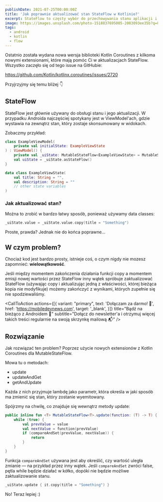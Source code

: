 ```yaml
---
publishDate: 2021-07-25T00:00:00Z
title: 'Jak poprawnie aktualizować stan StateFlow w Kotlinie?'
excerpt: StateFlow to częsty wybór do przechowywania stanu aplikacji i widoków w Androidzie. Czy wiesz jak korzystać z niego poprawnie?
image: https://images.unsplash.com/photo-1518837695005-2083093ee35b?q=80&w=2970&auto=format&fit=crop&ixlib=rb-4.0.3&ixid=M3wxMjA3fDB8MHxwaG90by1wYWdlfHx8fGVufDB8fHx8fA%3D%3D
tags:
  - android
  - kotlin
  - flow
---
```



Ostatnio została wydana nowa wersja biblioteki Kotlin Coroutines z kilkoma nowymi extensionami, które mają pomóc Ci w aktualizacjach StateFlow. Wszystko zaczęło się od tego issue na GitHubie:

https://github.com/Kotlin/kotlinx.coroutines/issues/2720

Przyjrzyjmy się temu bliżej 👇

## StateFlow

StateFlow jest głównie używany do obsługi stanu i jego aktualizacji. W przypadku Androida najczęściej spotykany jest w ViewModel'ach, gdzie wystawia na zewnątrz stan, który zostaje skonsumowany w widokach.

Zobaczmy przykład:

```kotlin
class ExampleViewModel(
    private val initialState: ExampleViewState
) : ViewModel() {
    private val _uiState: MutableStateFlow<ExampleViewState> = MutableStateFlow(initialState)
    val uiState = _uiState.asStateFlow()
}

data class ExampleViewState(
    val title: String = "",
    val description: String = ""
    // other state variables
)
```


### Jak aktualizować stan?

Można to zrobić w bardzo łatwy sposób, ponieważ używamy data classes:

```kotlin
_uiState.value = _uiState.value.copy(title = "Something")
```

Proste, prawda? Jednak nie do końca poprawne...

## W czym problem?

Chociaż kod jest bardzo prosty, istnieje coś, o czym nigdy nie mozesz zapomnieć: **wielowątkowość**.

Jeśli między momentem zakończenia działania funkcji copy a momentem emisji nowej wartości przez StateFlow inny wątek spróbuje zaktualizować StateFlow (używając copy i aktualizując jedną z właściwości, której bieżąca kopia nie modyfikuje) możemy zakończyć z wynikami, których zupełnie się nie spodziewaliśmy.

<CallToAction
    actions={[{
      variant: "primary",
      text: 'Dołączam za darmo! 🚀',
      href: 'https://mobiledevnews.com',
      target: '_blank',
    }]}
    title="Bądź na bieżąco z Androidem 📱"
    subtitle="Dołącz do newsletter'a i otrzymuj więcej takich treści regularnie na swoją skrzynkę mailową 📬"
  />

## Rozwiązanie

Jak rozwiązać ten problem? Poprzez użycie nowych extensionów z Kotlin Coroutines dla MutableStateFlow.

Mowa tu o metodach:
- update
- updateAndGet
- getAndUpdate

Każda z nich przyjmuje lambdę jako parametr, która określa w jaki sposób ma zmienić się stan, który zostanie wyemitowany.

Spójrzmy na chwilę, co znajduje się wewnątrz metody update:

```kotlin
public inline fun <T> MutableStateFlow<T>.update(function: (T) -> T) {
    while (true) {
        val prevValue = value
        val nextValue = function(prevValue)
        if (compareAndSet(prevValue, nextValue)) {
            return
        }    
    }
}
```


Funkcja `compareAndSet` używana jest aby określić, czy wartość uległa zmianie — na przykład przez inny wątek. Jeśli `compareAndSet` zwróci false, pętla while będzie działać w kółko, dopóki nie będzie możliwe zaktualizowanie stanu.

```kotlin
_uiState.update { it.copy(title = "Something") }
```

No! Teraz lepiej :)